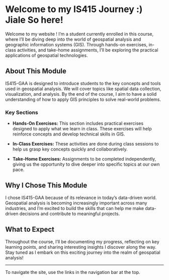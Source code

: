 # Welcome to my IS415 Journey :)  Jiale So here!

Welcome to my website ! I'm a student currently enrolled in this course, where I'll be diving deep into the world of geospatial analysis and geographic information systems (GIS). Through hands-on exercises, in-class activities, and take-home assignments, I'll be exploring the practical applications of geospatial technologies.

## About This Module

IS415-GAA is designed to introduce students to the key concepts and tools used in geospatial analysis. We will cover topics like spatial data collection, visualization, and analysis. By the end of the course, I aim to have a solid understanding of how to apply GIS principles to solve real-world problems.

### Key Sections

-   **Hands-On Exercises:** This section includes practical exercises designed to apply what we learn in class. These exercises will help reinforce concepts and develop technical skills in GIS.

-   **In-Class Exercises:** These activities are done during class sessions to help us grasp key concepts quickly and collaboratively.

-   **Take-Home Exercises:** Assignments to be completed independently, giving us the opportunity to dive deeper into specific topics at our own pace.

## Why I Chose This Module

I chose IS415-GAA because of its relevance in today’s data-driven world. Geospatial analysis is becoming increasingly important across many industries, and I’m excited to build the skills that can help me make data-driven decisions and contribute to meaningful projects.

## What to Expect

Throughout the course, I’ll be documenting my progress, reflecting on key learning points, and sharing interesting insights I discover along the way. Stay tuned as I embark on this exciting journey into the realm of geospatial analysis!

------------------------------------------------------------------------

To navigate the site, use the links in the navigation bar at the top.
